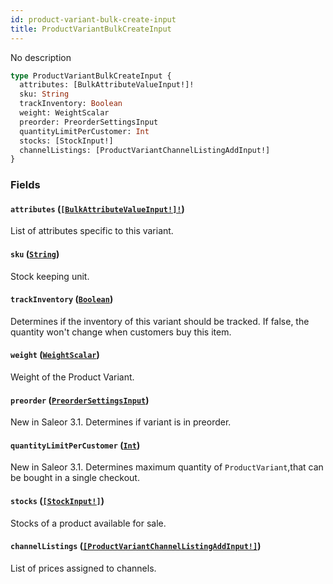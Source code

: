 ```yaml
---
id: product-variant-bulk-create-input
title: ProductVariantBulkCreateInput
---
```


No description

```graphql
type ProductVariantBulkCreateInput {
  attributes: [BulkAttributeValueInput!]!
  sku: String
  trackInventory: Boolean
  weight: WeightScalar
  preorder: PreorderSettingsInput
  quantityLimitPerCustomer: Int
  stocks: [StockInput!]
  channelListings: [ProductVariantChannelListingAddInput!]
}
```

### Fields

#### `attributes` ([`[BulkAttributeValueInput!]!`](../../../developer/api-reference/inputs/bulk-attribute-value-input))

List of attributes specific to this variant.

#### `sku` ([`String`](../../../developer/api-reference/scalars/string))

Stock keeping unit.

#### `trackInventory` ([`Boolean`](../../../developer/api-reference/scalars/boolean))

Determines if the inventory of this variant should be tracked. If false, the quantity won't change when customers buy this item.

#### `weight` ([`WeightScalar`](../../../developer/api-reference/scalars/weight-scalar))

Weight of the Product Variant.

#### `preorder` ([`PreorderSettingsInput`](../../../developer/api-reference/inputs/preorder-settings-input))

New in Saleor 3.1. Determines if variant is in preorder.

#### `quantityLimitPerCustomer` ([`Int`](../../../developer/api-reference/scalars/int))

New in Saleor 3.1. Determines maximum quantity of `ProductVariant`,that can be bought in a single checkout.

#### `stocks` ([`[StockInput!]`](../../../developer/api-reference/inputs/stock-input))

Stocks of a product available for sale.

#### `channelListings` ([`[ProductVariantChannelListingAddInput!]`](../../../developer/api-reference/inputs/product-variant-channel-listing-add-input))

List of prices assigned to channels.
